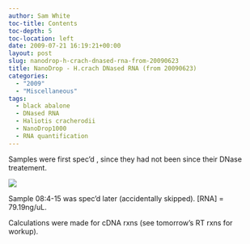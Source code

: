 ```yaml
---
author: Sam White
toc-title: Contents
toc-depth: 5
toc-location: left
date: 2009-07-21 16:19:21+00:00
layout: post
slug: nanodrop-h-crach-dnased-rna-from-20090623
title: NanoDrop - H.crach DNased RNA (from 20090623)
categories:
  - "2009"
  - "Miscellaneous"
tags:
  - black abalone
  - DNased RNA
  - Haliotis cracherodii
  - NanoDrop1000
  - RNA quantification
---
```


Samples were first spec'd , since they had not been since their DNase treatement.

![](https://eagle.fish.washington.edu/Arabidopsis/20090721%20DNased%20RNA%20SJW.jpg)

Sample 08:4-15 was spec'd later (accidentally skipped). [RNA] = 79.19ng/uL.

Calculations were made for cDNA rxns (see tomorrow's RT rxns for workup).
